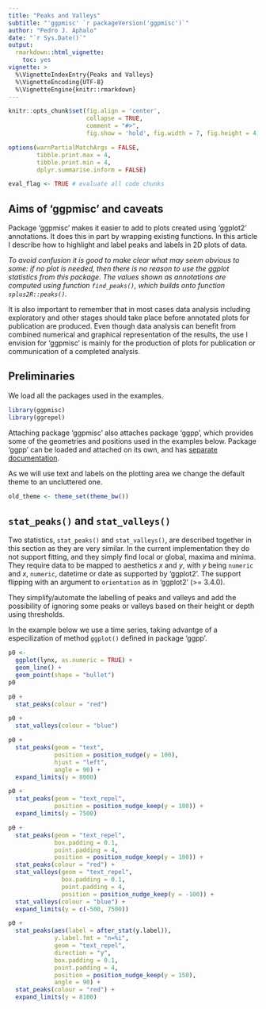 ```yaml
---
title: "Peaks and Valleys"
subtitle: "'ggpmisc' `r packageVersion('ggpmisc')`"
author: "Pedro J. Aphalo"
date: "`r Sys.Date()`"
output: 
  rmarkdown::html_vignette:
    toc: yes
vignette: >
  %\VignetteIndexEntry{Peaks and Valleys}
  %\VignetteEncoding{UTF-8}
  %\VignetteEngine{knitr::rmarkdown}
---
```


```r
knitr::opts_chunk$set(fig.align = 'center', 
                      collapse = TRUE,
                      comment = "#>",
                      fig.show = 'hold', fig.width = 7, fig.height = 4)

options(warnPartialMatchArgs = FALSE,
        tibble.print.max = 4,
        tibble.print.min = 4,
        dplyr.summarise.inform = FALSE)

eval_flag <- TRUE # evaluate all code chunks
```

## Aims of 'ggpmisc' and caveats

Package 'ggpmisc' makes it easier to add to plots created using 'ggplot2' annotations. It does this in part by wrapping existing functions. In this article I describe how to highlight and label peaks and labels in 2D plots of data.

_To avoid confusion it is good to make clear what may seem obvious to some: if no plot is needed, then there is no reason to use the ggplot statistics from this package. The values shown as annotations are computed using function `find_peaks()`, which builds onto function `splus2R::peaks()`._

It is also important to remember that in most cases data analysis including exploratory and other stages should take place before annotated plots for publication are produced. Even though data analysis can benefit from combined numerical and graphical representation of the results, the use I envision for 'ggpmisc' is mainly for the production of plots for publication or communication of a completed analysis.

## Preliminaries

We load all the packages used in the examples.

```r
library(ggpmisc)
library(ggrepel)
```

Attaching package 'ggpmisc' also attaches package 'ggpp', which provides some of the geometries and positions used in the examples below. Package 'ggpp' can be loaded and attached on its own, and has [separate documentation](https://docs.r4photobiology.info/ggpp/).

As we will use text and labels on the plotting area we change the default theme to an uncluttered one.

```r
old_theme <- theme_set(theme_bw())
```

## `stat_peaks()` and `stat_valleys()`

Two statistics, `stat_peaks()` and `stat_valleys()`, are described together in this section as they are very similar. In the current implementation they do not support fitting, and they simply find local or global, maxima and minima. They require data to be mapped to aesthetics _x_ and _y_, with _y_ being `numeric` and _x_, `numeric`, datetime or date as supported by 'ggplot2'. The support flipping with an argument to `orientation` as in 'ggplot2' (>= 3.4.0).

They simplify/automate the labelling of peaks and valleys and add the possibility of ignoring some peaks or valleys based on their height or depth using thresholds.

In the example below we use a time series, taking advantge of a especilization of method `ggplot()` defined in package 'ggpp'.

```r
p0 <- 
  ggplot(lynx, as.numeric = TRUE) +
  geom_line() +
  geom_point(shape = "bullet")
p0
```

```r
p0 +
  stat_peaks(colour = "red")
```

```r
p0 +
  stat_valleys(colour = "blue")
```


```r
p0 +
  stat_peaks(geom = "text", 
             position = position_nudge(y = 100), 
             hjust = "left", 
             angle = 90) +
  expand_limits(y = 8000)
```


```r
p0 +
  stat_peaks(geom = "text_repel",
             position = position_nudge_keep(y = 100)) +
  expand_limits(y = 7500)
```


```r
p0 +
  stat_peaks(geom = "text_repel",
             box.padding = 0.1,
             point.padding = 4,
             position = position_nudge_keep(y = 100)) +
  stat_peaks(colour = "red") +
  stat_valleys(geom = "text_repel",
               box.padding = 0.1,
               point.padding = 4,
               position = position_nudge_keep(y = -100)) +
  stat_valleys(colour = "blue") +
  expand_limits(y = c(-500, 7500))
```


```r
p0 +
  stat_peaks(aes(label = after_stat(y.label)),
             y.label.fmt = "n=%i",
             geom = "text_repel",
             direction = "y",
             box.padding = 0.1,
             point.padding = 4,
             position = position_nudge_keep(y = 150),
             angle = 90) +
  stat_peaks(colour = "red") +
  expand_limits(y = 8100)
```
